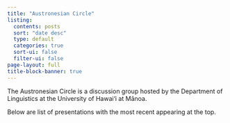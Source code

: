 ```yaml
---
title: "Austronesian Circle"
listing:
  contents: posts
  sort: "date desc"
  type: default
  categories: true
  sort-ui: false
  filter-ui: false
page-layout: full
title-block-banner: true
---
```


The Austronesian Circle is a discussion group hosted by the Department of Linguistics at the University of Hawai‘i at Mānoa.

Below are list of presentations with the most recent appearing at the top.